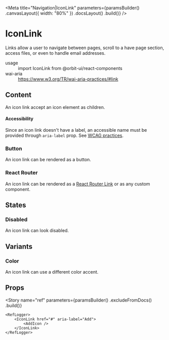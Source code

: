 
<Meta
    title="Navigation|IconLink"
    parameters={paramsBuilder()
        .canvasLayout({ width: "80%" })
        .docsLayout(<ReactComponentsLayout sourcePath="/packages/react-components/src/link/src" />)
        .build()}
/>

# IconLink

Links allow a user to navigate between pages, scroll to a have page section, access files, or even to handle email addresses.

<dl>
    <div>
        <dt>usage</dt>
        <dd>import IconLink from @orbit-ui/react-components</dd>
    </div>
    <div>
        <dt>wai-aria</dt>
        <dd><a href="https://www.w3.org/TR/wai-aria-practices/#link">https://www.w3.org/TR/wai-aria-practices/#link</a></dd>
    </div>
</dl>

## Content

An icon link accept an icon element as children.

#### Accessibility

Since an icon link doesn't have a label, an accessible name must be provided through `aria-label` prop. See [WCAG practices](https://www.w3.org/TR/WCAG20-TECHS/ARIA6.html).

### Button

An icon link can be rendered as a button.

<Preview withSource="open">
    <Story name="button">
        <IconLink as="button" aria-label="Add" href="#">
            <AddIcon />
        </IconLink>
    </Story>
</Preview>

### React Router

An icon link can be rendered as a [React Router Link](https://reactrouter.com/web/api/Link) or as any custom component.

<Preview withSource="open">
    <Story name="react router link">
        <IconLink as={RouterLink} to="/flight-details" aria-label="Add">
            <AddIcon />
        </IconLink>
    </Story>
</Preview>

## States

### Disabled

An icon link can look disabled.

<Preview withSource="open">
    <Story name="disabled">
        <IconLink disabled aria-label="Add" href="#">
            <AddIcon />
        </IconLink>
    </Story>
</Preview>

## Variants

### Color

An icon link can use a different color accent.

<Preview withSource="open">
    <Story name="color">
        <Inline>
            <IconLink color="primary" aria-label="Add" href="#"><AddIcon /></IconLink>
            <IconLink color="secondary" aria-label="Add" href="#"><AddIcon /></IconLink>
            <IconLink color="danger" aria-label="Add" href="#"><AddIcon /></IconLink>
        </Inline>
    </Story>
</Preview>

## Props

<Props of={InnerIconLink} />

<Story
    name="ref"
    parameters={paramsBuilder()
        .excludeFromDocs()
        .build()}
>
    <RefLogger>
        <IconLink href="#" aria-label="Add">
            <AddIcon />
        </IconLink>
    </RefLogger>
</Story>
